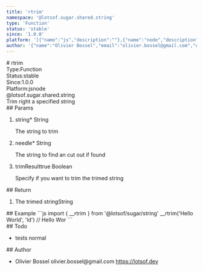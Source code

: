 ```yaml
---
title: 'rtrim'
namespace: '@lotsof.sugar.shared.string'
type: 'Function'
status: 'stable'
since: '1.0.0'
platform: '[{"name":"js","description":""},{"name":"node","description":""}]'
author: '{"name":"Olivier Bossel","email":"olivier.bossel@gmail.com","url":"https://lotsof.dev"}'
---
```

<div class="docmap-mdx">
# rtrim
<div class="_metas">
<div class="_type"><span class="_type-label">Type:</span><span class="_type-value">Function</span></div>
<div class="_status"><span class="_status-label">Status:</span><span class="_status-value -stable">stable</span></div>
<div class="_since"><span class="_since-label">Since:</span><span class="_since-value">1.0.0</span></div>
<div class="_platform"><span class="_platform-label">Platform:</span><span class="_platform-value -js">js</span><span class="_platform-value -node">node</span></div>
</div>
<div class="_namespace">@lotsof.sugar.shared.string</div>
<div class="_description">
Trim right a specified string
</div>
<div class="_params">
## Params
<ol class="_list">
<li class="_item">
<span class="_name">string<span class="_required">*</span></span><span class="_default"></span> <span class="_type">String</span>
<p class="_description">The string to trim</p>
</li>
<li class="_item">
<span class="_name">needle<span class="_required">*</span></span><span class="_default"></span> <span class="_type">String</span>
<p class="_description">The string to find an cut out if found</p>
</li>
<li class="_item">
<span class="_name">trimResult</span><span class="_default">true</span> <span class="_type">Boolean</span>
<p class="_description">Specify if you want to trim the trimed string</p>
</li>
</ol>
</div>
<div class="_return">
## Return
<ol class="_list">
<li class="_item">
<span class="_description">The trimed string</span><span class="_default"></span><span class="_type">String</span>
</li>
</ol>
</div>
<div class="_examples">
## Example
```js
import { __rtrim } from '@lotsof/sugar/string'
__rtrim('Hello World', 'ld') // Hello Wor
```
</div>
<div class="_todo">
## Todo
<ul class="_list">
<li class="_item">
<span class="_description">tests</span>
<span class="_priority -normal">normal</span>
</li>
</ul>
</div>
<div class="_author">
## Author
<ul class="_list">
<li class="_item">
<span class="_name">Olivier Bossel</span>
<span class="_email">olivier.bossel@gmail.com</span>
<a href="https://lotsof.dev" target="_blank" class="_url">https://lotsof.dev</a>
</li>
</ul>
</div>
</div>